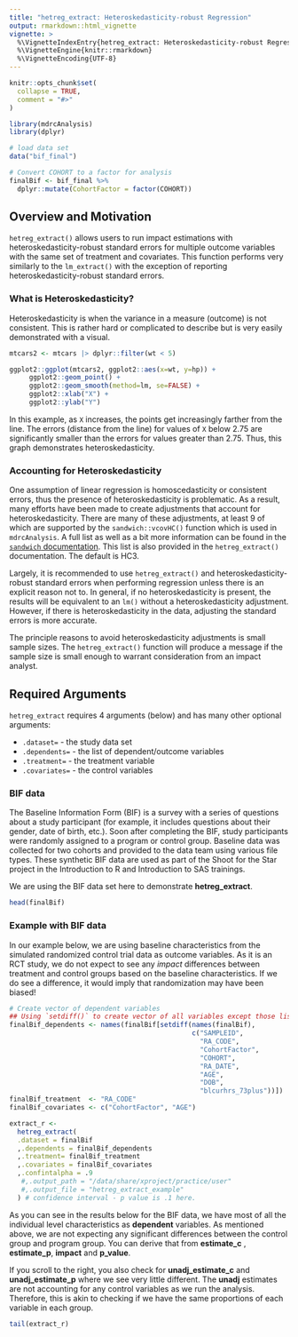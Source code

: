 ```yaml
---
title: "hetreg_extract: Heteroskedasticity-robust Regression"
output: rmarkdown::html_vignette
vignette: >
  %\VignetteIndexEntry{hetreg_extract: Heteroskedasticity-robust Regression}
  %\VignetteEngine{knitr::rmarkdown}
  %\VignetteEncoding{UTF-8}
---
```


```r
knitr::opts_chunk$set(
  collapse = TRUE,
  comment = "#>"
)
```

```r
library(mdrcAnalysis)
library(dplyr)

# load data set
data("bif_final")

# Convert COHORT to a factor for analysis
finalBif <- bif_final %>%
  dplyr::mutate(CohortFactor = factor(COHORT))
```

## Overview and Motivation

`hetreg_extract()` allows users to run impact estimations with heteroskedasticity-robust standard errors for multiple outcome variables with the same set of treatment and covariates. This function performs very similarly to the `lm_extract()` with the exception of reporting heteroskedasticity-robust standard errors. 

### What is Heteroskedasticity?
Heteroskedasticity is when the variance in a measure (outcome) is not consistent. This is rather hard or complicated to describe but is very easily demonstrated with a visual. 

```r
mtcars2 <- mtcars |> dplyr::filter(wt < 5)

ggplot2::ggplot(mtcars2, ggplot2::aes(x=wt, y=hp)) + 
     ggplot2::geom_point() +
     ggplot2::geom_smooth(method=lm, se=FALSE) +
     ggplot2::xlab("X") +
     ggplot2::ylab("Y")
```

In this example, as `X` increases, the points get increasingly farther from the line. The errors (distance from the line) for values of `X` below 2.75 are significantly smaller than the errors for values greater than 2.75. Thus, this graph demonstrates heteroskedasticity.

### Accounting for Heteroskedasticity
One assumption of linear regression is homoscedasticity or consistent errors, thus the presence of heteroskedasticity is problematic. As a result, many efforts have been made to create adjustments that account for heteroskedasticity. There are many of these adjustments, at least 9 of which are supported by the `sandwich::vcovHC()` function which is used in `mdrcAnalysis`. A full list as well as a bit more information can be found in the [`sandwich` documentation](https://sandwich.r-forge.r-project.org/reference/vcovHC.html). This list is also provided in the `hetreg_extract()` documentation. The default is HC3. 

Largely, it is recommended to use `hetreg_extract()` and heteroskedasticity-robust standard errors when performing regression unless there is an explicit reason not to. In general, if no heteroskedasticity is present, the results will be equivalent to an `lm()` without a heteroskedasticity adjustment. However, if there is heteroskedasticity in the data, adjusting the standard errors is more accurate. 

The principle reasons to avoid heteroskedasticity adjustments is small sample sizes. The `hetreg_extract()` function will produce a message if the sample size is small enough to warrant consideration from an impact analyst. 

## Required Arguments

`hetreg_extract` requires 4 arguments (below) and has many other optional arguments:

- `.dataset=` - the study data set 
- `.dependents=` - the list of dependent/outcome variables
- `.treatment=` - the treatment variable 
- `.covariates=` - the control variables 

### BIF data

The Baseline Information Form (BIF) is a survey with a series of questions about a study participant (for example, it includes questions about their gender, date of birth, etc.). Soon after completing the BIF, study participants were randomly assigned to a program or control group. Baseline data was collected for two cohorts and provided to the data team using various file types. These synthetic BIF data are used as part of the Shoot for the Star project in the Introduction to R and Introduction to SAS trainings. 

We are using the BIF data set here to demonstrate **hetreg_extract**.

```r
head(finalBif)
```

### Example with BIF data

In our example below, we are using baseline characteristics from the simulated randomized control trial data as outcome variables. As it is an RCT study, we do not expect to see any *impact* differences 
between treatment and control groups based on the baseline characteristics. If we do see a difference,
it would imply that randomization may have been biased!

```r
# Create vector of dependent variables
## Using `setdiff()` to create vector of all variables except those listed
finalBif_dependents <- names(finalBif[setdiff(names(finalBif), 
                                              c("SAMPLEID", 
                                                "RA_CODE", 
                                                "CohortFactor", 
                                                "COHORT", 
                                                "RA_DATE", 
                                                "AGE", 
                                                "DOB", 
                                                "blcurhrs_73plus"))])
finalBif_treatment  <- "RA_CODE"
finalBif_covariates <- c("CohortFactor", "AGE")

extract_r <- 
  hetreg_extract(
  .dataset = finalBif
  ,.dependents = finalBif_dependents
  ,.treatment= finalBif_treatment
  ,.covariates = finalBif_covariates
  ,.confintalpha = .9                
   #,.output_path = "/data/share/xproject/practice/user"
   #,.output_file = "hetreg_extract_example"
  ) # confidence interval - p value is .1 here.
```

As you can see in the results below for the BIF data, we have
most of all the individual level characteristics as __dependent__ variables.
As mentioned above, we are not expecting any significant differences between the control group and  program group.
You can derive that from __estimate_c__ , __estimate_p__, __impact__ and __p_value__.

If you scroll to the right, you also check for __unadj_estimate_c__ and __unadj_estimate_p__
where we see very little different. The __unadj__ estimates are not accounting for any control variables as we run
the analysis. Therefore, this is akin to checking if we have the same proportions of each variable in each
group.

```r
tail(extract_r)
```

